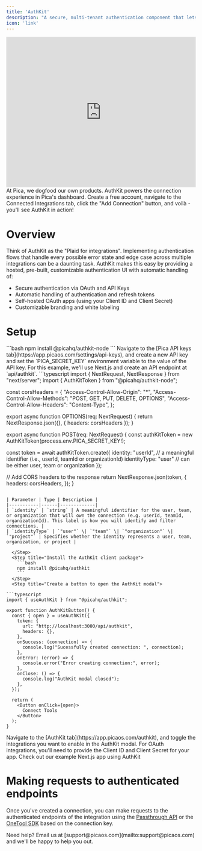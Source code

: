 ---
title: 'AuthKit'
description: "A secure, multi-tenant authentication component that lets your users connect their third-party tools and services directly in your app. Built for SaaS companies that need to authenticate and manage their customers' integrations at scale."
icon: 'link'
---

<iframe
  width="100%"
  height="400"
  src="https://www.youtube.com/embed/Tpu87QuXB1s"
  title="Setup AuthKit in under 5 minutes"
  frameborder="0"
  allow="accelerometer; autoplay; clipboard-write; encrypted-media; gyroscope; picture-in-picture"
  controls
  allowFullScreen
></iframe>

<Note>
At Pica, we dogfood our own products. AuthKit powers the connection experience in Pica's dashboard. Create a free account, navigate to the Connected Integrations tab, click the "Add Connection" button, and voilà - you'll see AuthKit in action!
</Note>

# Overview

Think of AuthKit as the "Plaid for integrations". Implementing authentication flows that handle every possible error state and edge case across multiple integrations can be a daunting task. AuthKit makes this easy by providing a hosted, pre-built, customizable authentication UI with automatic handling of:

- Secure authentication via OAuth and API Keys
- Automatic handling of authentication and refresh tokens
- Self-hosted OAuth apps (using your Client ID and Client Secret)
- Customizable branding and white labeling

# Setup

<Steps>
  <Step title="Install the AuthKit token generator package">
    ```bash
    npm install @picahq/authkit-node
    ```
  </Step>
  <Step title="Set your Pica API key as an environment variable">
    Navigate to the [Pica API keys tab](https://app.picaos.com/settings/api-keys), and create a new API key and set the `PICA_SECRET_KEY` environment variable to the value of the API key.
  </Step>
  <Step title="Create an API endpoint to generate a token">
  For this example, we'll use Next.js and create an API endpoint at `api/authkit`.
```typescript
import { NextRequest, NextResponse } from "next/server";
import { AuthKitToken } from "@picahq/authkit-node";

const corsHeaders = {
  "Access-Control-Allow-Origin": "*",
  "Access-Control-Allow-Methods": "POST, GET, PUT, DELETE, OPTIONS",
  "Access-Control-Allow-Headers": "Content-Type",
};

export async function OPTIONS(req: NextRequest) {
  return NextResponse.json({}, { headers: corsHeaders });
}

export async function POST(req: NextRequest) {
  const authKitToken = new AuthKitToken(process.env.PICA_SECRET_KEY!);
  
  const token = await authKitToken.create({
    identity: "userId", // a meaningful identifier (i.e., userId, teamId or organizationId)
    identityType: "user" // can be either user, team or organization
  });

  // Add CORS headers to the response
  return NextResponse.json(token, {
    headers: corsHeaders,
  });
}
```

| Parameter | Type | Description |
|-----------|------|-------------|
| `identity` | `string` | A meaningful identifier for the user, team, or organization that will own the connection (e.g. userId, teamId, organizationId). This label is how you will identify and filter connections. |
| `identityType` | `"user"` \| `"team"` \| `"organization"` \| `"project"` | Specifies whether the identity represents a user, team, organization, or project |

  </Step>
  <Step title="Install the AuthKit client package">
    ```bash
    npm install @picahq/authkit
    ```
  </Step>
  <Step title="Create a button to open the AuthKit modal">

```typescript
import { useAuthKit } from "@picahq/authkit";

export function AuthKitButton() {
  const { open } = useAuthKit({
    token: {
      url: "http://localhost:3000/api/authkit",
      headers: {},
    },
    onSuccess: (connection) => {
      console.log("Sucessfully created connection: ", connection);
    },
    onError: (error) => {
      console.error("Error creating connection:", error);
    },
    onClose: () => {
      console.log("AuthKit modal closed");
    },
  });

  return (
    <Button onClick={open}>
      Connect Tools
    </Button>
  );
}
```
  </Step>
  <Step title="Enable the integrations you want visible">
    Navigate to the [AuthKit tab](https://app.picaos.com/authkit), and toggle the integrations you want to enable in the AuthKit modal. For OAuth integrations, you'll need to provide the Client ID and Client Secret for your app.
  </Step>
</Steps>

<Card title="Demo" icon="github" href="https://github.com/picahq/awesome-pica/tree/main/authkit-next-app" horizontal>
Check out our example Next.js app using AuthKit
</Card>

# Making requests to authenticated endpoints

Once you've created a connection, you can make requests to the authenticated endpoints of the integration using the [Passthrough API](/api-reference/passthrough) or the [OneTool SDK](/core/one-tool) based on the connection key.

<Info>
Need help? Email us at [support@picaos.com](mailto:support@picaos.com) and we'll be happy to help you out.
</Info>